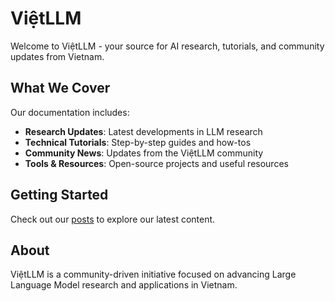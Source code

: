 # ViệtLLM

Welcome to ViệtLLM - your source for AI research, tutorials, and community updates from Vietnam.

## What We Cover

Our documentation includes:

- **Research Updates**: Latest developments in LLM research
- **Technical Tutorials**: Step-by-step guides and how-tos  
- **Community News**: Updates from the ViệtLLM community
- **Tools & Resources**: Open-source projects and useful resources

## Getting Started

Check out our [posts](/posts) to explore our latest content.

## About

ViệtLLM is a community-driven initiative focused on advancing Large Language Model research and applications in Vietnam.